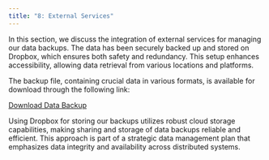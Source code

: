 ```yaml
---
title: "8: External Services"
---
```


In this section, we discuss the integration of external services for managing our data backups. The data has been securely backed up and stored on Dropbox, which ensures both safety and redundancy. This setup enhances accessibility, allowing data retrieval from various locations and platforms.

The backup file, containing crucial data in various formats, is available for download through the following link:

[Download Data Backup](https://www.dropbox.com/scl/fi/0vqvz19dt8j3lk99cf3pl/data_backup.zip?rlkey=l7c0uvqxpad1saswmiv7k7gau&st=d34nvbrx&dl=0)

Using Dropbox for storing our backups utilizes robust cloud storage capabilities, making sharing and storage of data backups reliable and efficient. This approach is part of a strategic data management plan that emphasizes data integrity and availability across distributed systems.
